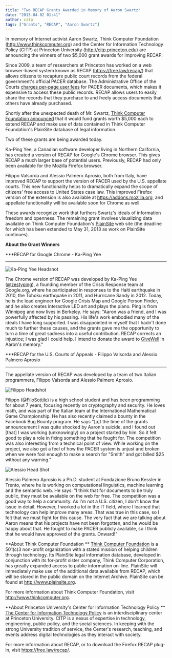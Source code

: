 ```yaml
---
title: "Two RECAP Grants Awarded in Memory of Aaron Swartz"
date: "2013-04-02 01:41"
author: citp
tags: ["Grants", "RECAP", "Aaron Swartz"]
---
```


In memory of Internet activist Aaron Swartz, Think Computer Foundation
(http://www.thinkcomputer.org) and the Center for Information
Technology Policy (CITP) at Princeton University
(http://citp.princeton.edu) are announcing the winners of two $5,000
grant awards for improving RECAP.

Since 2009, a team of researchers at Princeton has worked on a web
browser-based system known as RECAP (https://free.law/recap/) that
allows citizens to recapture public court records from the federal
government's official PACER database. The Administrative Office of the
Courts [charges per-page user fees](http://www.openpacer.org/hogan/) for
PACER documents, which makes it expensive to access these public
records. RECAP allows users to easily share the records that they
purchase to and freely access documents that others have already
purchased.

Shortly after the unexpected death of Mr. Swartz, [Think Computer
Foundation announced](http://www.plainsite.org/aaronsw/index.html) that
it would fund grants worth $5,000 each to extend RECAP and make use of
data contained in Think Computer Foundation's PlainSite database of
legal information.

Two of these grants are being awarded today.

Ka-Ping Yee, a Canadian software developer living in Northern
California, has created a version of RECAP for Google's Chrome browser.
This gives RECAP a much larger base of potential users. Previously,
RECAP had only been available for the Mozilla Firefox browser.

Filippo Valsorda and Alessio Palmero Aprosio, both from Italy, have
improved RECAP to support the version of PACER used by the U.S.
appellate courts. This new functionality helps to dramatically expand
the scope of citizens' free access to United States case law. This
improved Firefox version of the extension is also available at https://addons.mozilla.org, and appellate functionality will be available soon for
Chrome as well.

These awards recognize work that furthers Swartz's ideals of information
freedom and openness. The remaining grant involves visualizing data
available on Think Computer Foundation's
[PlainSite](http://www.plainsite.org "PlainSite") web site (the deadline
for which has been extended to May 31, 2013 as work on PlainSite
continues).

**About the Grant Winners**

***RECAP for Google Chrome - Ka-Ping Yee
***

<div className="left-image">
    <img src="/images/recap/ping-150.jpg"
         alt="Ka-Ping Yee Headshot"
         className="img-responsive"/>
</div>

The Chrome version of
RECAP was developed by Ka-Ping Yee
([@zestyping](https://twitter.com/zestyping)), a founding member of the
Crisis Response team at Google.org, where he participated in responses
to the Haiti earthquake in 2010, the Tohoku earthquake in 2011, and
Hurricane Sandy in 2012. Today, he is the lead engineer for Google
Crisis Map and Google Person Finder, and he also creates interactive LED
art and plays the piano. Ping is from Winnipeg and now lives in
Berkeley. He says: "Aaron was a friend, and I was powerfully affected by
his passing. His life's work embodied many of the ideals I have long
supported. I was disappointed in myself that I hadn't done much to
further these causes, and the grants gave me the opportunity to turn a
time of great sadness into a useful contribution. RECAP corrects an
injustice; I was glad I could help. I intend to donate the award to
[GiveWell](http://www.givewell.org/) in Aaron's memory."

***RECAP for the U.S. Courts of Appeals - Filippo Valsorda and Alessio
Palmero Aprosio
***
The appellate version of RECAP was developed by a team of two Italian
programmers, Filippo Valsorda and Alessio Palmero Aprosio.

<div className="left-image">
    <img src="/images/recap/filippo-150.jpg"
         alt="Filippo Headshot"
         className="img-responsive"/>
</div>

Filippo
(@[FiloSottile](https://twitter.com/FiloSottile)) is a high school
student and has been programming for about 7 years, focusing recently on
cryptography and security. He loves math, and was part of the Italian
team at the International Mathematical Game Championship. He has also
recently claimed a bounty in the Facebook Bug Bounty program. He says
"\[a\]t the time of the grants announcement I was quite shocked by
Aaron's suicide, and I found out \[that\] I was working (unknowingly) on
a project started by him. So it felt good to play a role in fixing
something that he fought for. The competition was also interesting from
a technical point of view. While working on the project, we also got a
feel of how the PACER system is unjust and broken when we were fool
enough to make a search for "Smith" and got billed $25 without any
warning."

<div className="left-image">
    <img src="/images/recap/alessio-150.jpg"
         alt="Alessio Head Shot"
         className="img-responsive"/>
</div>


Alessio Palmero
Aprosio is a Ph.D. student at Fondazione Bruno Kessler in Trento, where
he is working on computational linguistics, machine learning and the
semantic web. He says: "I think that for documents to be truly public,
they must be available on the web for free. The competition was a good
way to help a community. As I'm not a U.S. citizen, I don't know the
issue in detail. However, I worked a lot in the IT field, where I
learned that technology can help improve many areas. That was true in
this case, so I felt that we must fight for this cause. The very fact
that we are talking about Aaron means that his projects have not been
forgotten, and he would be happy about that. He fought to make PACER
publicly available, so I think that he would have approved of the
grants. Onward!"

**About Think Computer Foundation
**
[Think Computer Foundation](http://www.thinkcomputer.org) is a 501(c)3
non-profit organization with a stated mission of helping children
through technology. Its PlainSite legal information database, developed
in conjunction with its for-profit sister company, Think Computer
Corporation, has greatly expanded access to public information on-line.
PlainSite will immediately make use of the additional data available
from RECAP, which will be stored in the public domain on the Internet
Archive. PlainSite can be found at http://www.plainsite.org.

For more information about Think Computer Foundation, visit
http://www.thinkcomputer.org.

**About Princeton University's Center for Information Technology Policy
**
[The Center for Information Technology
Policy](http://citp.princeton.edu) is an interdisciplinary center at
Princeton University. CITP is a nexus of expertise in technology,
engineering, public policy, and the social sciences. In keeping with the
strong University tradition of service, the Center's research, teaching,
and events address digital technologies as they interact with society.

For more information about RECAP, or to download the Firefox RECAP
plug-in, visit https://free.law/recap/.

